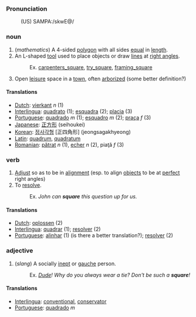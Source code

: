 ===Pronunciation===
:(US) SAMPA:/skwE@/

===noun===
# (<i>mathematics</i>) A 4-sided [[polygon]] with all sides [[equal]] in [[length]].
# An L-shaped [[tool]] used to place objects or draw [[line]]s at [[right angle]]s.
#:Ex. [[carpenters_square]], [[try_square]], [[framing_square]]
# Open [[leisure]] space in a [[town]], often [[arborize]]d (some better definition?)

====Translations====
*[[Dutch]]: [[vierkant]] ''n'' (1)
*[[Interlingua]]: [[quadrato]] (1); [[esquadra]] (2); [[placia]] (3)
*[[Portuguese]]: [[quadrado]] ''m'' (1); [[esquadro]] ''m'' (2); [[praça]] ''f'' (3)
*[[Japanese]]: [[正方形]] (seihoukei)
*[[Korean]]: [[정사각형]] [正四角形] (jeongsagakhyeong)
*[[Latin]]: [[quadrum]], [[quadratum]]
*[[Romanian]]: [[pătrat]] ''n'' (1), [[echer]] ''n'' (2), piaţă ''f'' (3)

===verb===
# [[Adjust]] so as to be in [[alignment]] (esp. to align [[object]]s to be at [[perfect]] right angles)
# To [[resolve]].
#:Ex. <i>John can <b>square</b> this question up for us.</i>

====Translations====
*[[Dutch]]: [[oplossen]] (2)
*[[Interlingua]]: [[quadrar]] (1); [[resolver]] (2)
*[[Portuguese]]: [[alinhar]] (1) (is there a better translation?); [[resolver]] (2)

===adjective===
# (<i>slang</i>) A socially [[inept]] or [[gauche]] person.
#:Ex. <i>[[Dude]]!  Why do you always wear a tie? Don't be such a <b>square</b>!</i>

====Translations====
*[[Interlingua]]: [[conventional]], [[conservator]]
*[[Portuguese]]: [[quadrado]] ''m''